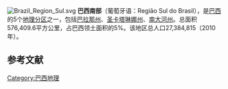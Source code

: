 {{Unreferenced|time=2020-03-08T08:59:11+00:00}}
[[File:Brazil_Region_Sul.svg|right]]
'''巴西南部'''（葡萄牙语：Região Sul do Brasil），是[[巴西|巴西]]的5个[[巴西地理分區|地理分区]]之一，包括[[巴拉那州|巴拉那州]]、[[圣卡塔琳娜州|圣卡塔琳娜州]]、[[南大河州|南大河州]]。总面积576,409.6平方公里，占巴西领土面积的5%。该地区总人口27,384,815（2010年）。


==参考文献==
{{reflist}}

[[Category:巴西地理|Category:巴西地理]]